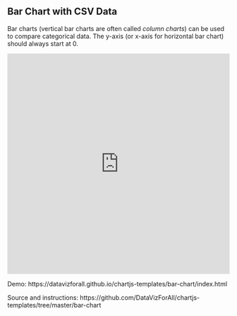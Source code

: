## Bar Chart with CSV Data {-}

Bar charts (vertical bar charts are often called *column charts*) can be used to compare categorical data. The y-axis (or x-axis for horizontal bar chart) should always start at 0.

<iframe src="https://datavizforall.github.io/chartjs-templates/bar-chart/index.html" width="100%" height=500 style="border: 0"></iframe>

Demo: https://datavizforall.github.io/chartjs-templates/bar-chart/index.html

Source and instructions: https://github.com/DataVizForAll/chartjs-templates/tree/master/bar-chart